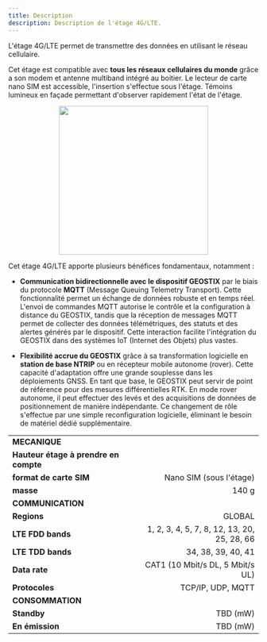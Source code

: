 ```yaml
---
title: Description
description: Description de l'étage 4G/LTE.
---
```


L'étage 4G/LTE permet de transmettre des données en utilisant le réseau cellulaire. 

Cet étage est compatible avec **tous les réseaux cellulaires du monde** grâce a son modem et antenne multiband intégré au boitier.
Le lecteur de carte nano SIM est accessible, l'insertion s'effectue sous l'étage. Témoins lumineux en façade permettant d'observer rapidement l'état de l'étage.

<div style="display: flex; justify-content: center; gap: 2rem;">
  <img src="/docGeobsys/images/layers/layer4g/layer4g.png" width="300px"/>
</div>

Cet étage 4G/LTE apporte plusieurs bénéfices fondamentaux, notamment :
- **Communication bidirectionnelle avec le dispositif GEOSTIX** par le biais du protocole **MQTT** (Message Queuing Telemetry Transport). Cette fonctionnalité permet un échange de données robuste et en temps réel. L'envoi de commandes MQTT autorise le contrôle et la configuration à distance du GEOSTIX, tandis que la réception de messages MQTT permet de collecter des données télémétriques, des statuts et des alertes générés par le dispositif. Cette interaction facilite l'intégration du GEOSTIX dans des systèmes IoT (Internet des Objets) plus vastes.

- **Flexibilité accrue du GEOSTIX** grâce à sa transformation logicielle en **station de base NTRIP** ou en récepteur mobile autonome (rover). Cette capacité d'adaptation offre une grande souplesse dans les déploiements GNSS. En tant que base, le GEOSTIX peut servir de point de référence pour des mesures différentielles RTK. En mode rover autonome, il peut effectuer des levés et des acquisitions de données de positionnement de manière indépendante. Ce changement de rôle s'effectue par une simple reconfiguration logicielle, éliminant le besoin de matériel dédié supplémentaire.




|||
|:----------------|----------------:|
|**MECANIQUE**||
|**Hauteur étage à prendre en compte**|        |
|**format de carte SIM**|Nano SIM (sous l'étage)|
|**masse** | 140 g|
|**COMMUNICATION**||
|**Regions**        | GLOBAL  |
|**LTE FDD bands**        | 1, 2, 3, 4, 5, 7, 8, 12, 13, 20, 25, 28, 66 |
|**LTE TDD bands**        | 34, 38, 39, 40, 41 |
|**Data rate**        | CAT1 (10 Mbit/s DL, 5 Mbit/s UL) |
|**Protocoles**  | TCP/IP, UDP, MQTT|
|**CONSOMMATION**||
|**Standby**|TBD (mW)|
|**En émission**|TBD (mW)|